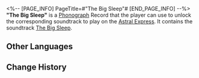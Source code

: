 <%-- [PAGE_INFO]
PageTitle=#"The Big Sleep"#
[END_PAGE_INFO] --%>
{{Item Infobox
|id          = 210309
|image       = Item The Big Sleep.png{{subst:void|<!--$UPLOAD:<<SpriteOutput/ItemFigures/210001.png>-<Item The Big Sleep.png>-<Item Icons>>-->}}
|type        = Disk
|invCategory = Valuables
|rarity      = 3
|effect      = 
|description = A record that can be played on the Express' phonograph. It might be a chance acquisition or a gift from someone else. All sorts of memories surge up when the music plays &mdash; the smiles, encounters, touches, and the excitement of battle. Maybe that is why people still collect records even as society rapidly advances.<br />The current record contains the track "The Big Sleep."
}}
{{Description|''If the dreamscape is so beautiful, who would want to wake up?''}}
'''"The Big Sleep"''' is a [[Phonograph]] Record that the player can use to unlock the corresponding soundtrack to play on the [[Astral Express]]. It contains the soundtrack [[The Big Sleep]].

==Other Languages==
{{Other Languages
|en   = "The Big Sleep"
|zhs  = 《长眠不醒》
|zht  = 《長眠不醒》
|ja   = 『大いなる眠り』
|ko   = ≪빅 슬립≫
|es   = Sueño eterno
|fr   = «&nbsp;The Big Sleep&nbsp;»
|ru   = The Big Sleep
|th   = "The Big Sleep"
|vi   = "Giấc Ngủ Vĩnh Hằng"
|de   = „Ewiger Schlaf“
|id   = "The Big Sleep"
|pt   = "The Big Sleep"
}}

==Change History==
{{Change History|2.0}}